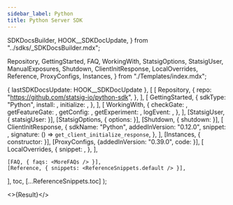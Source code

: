 ```yaml
---
sidebar_label: Python
title: Python Server SDK
---
```


  SDKDocsBuilder,
  HOOK__SDKDocUpdate,
} from "../sdks/_SDKDocsBuilder.mdx";

  Repository,
  GettingStarted,
  FAQ,
  WorkingWith,
  StatsigOptions,
  StatsigUser,
  ManualExposures,
  Shutdown,
  ClientInitResponse,
  LocalOverrides,
  Reference,
  ProxyConfigs,
  Instances,
} from "./Templates/index.mdx";


  { lastSDKDocsUpdate: HOOK__SDKDocUpdate },
  [
    [
      Repository,
      {
        repo: "https://github.com/statsig-io/python-sdk",
      },
    ],
    [
      GettingStarted,
      {
        sdkType: "Python",
        install: <Install />,
        initialize: <Initialize />,
      },
    ],
    [
      WorkingWith,
      {
        checkGate: <CheckGate />,
        getFeatureGate: <GetFeatureGate />,
        getConfig: <GetConfig />,
        getExperiment: <GetExperiment />,
        logEvent: <LogEvent />,
      },
    ],
    [StatsigUser, { statsigUser: <UserSnippet /> }],
    [StatsigOptions, { options: <Options /> }],
    [Shutdown, { shutdown: <ShutdownSnippet /> }],
    [
      ClientInitResponse,
      {
        sdkName: "Python",
        addedInVersion: "0.12.0",
        snippet: <ClientInitResponseSnippet />,
        signature: () => <code>get_client_initialize_response</code>,
      },
    ],
    [Instances, { constructor: <MultiInstanceExample /> }],
    [ProxyConfigs, {addedInVersion: "0.39.0", code: 
    <ForwardProxyExample />
    }],
    [
      LocalOverrides,
      {
        snippet: <OverridesSnippet />,
      },
    ],
    
    [FAQ, { faqs: <MoreFAQs /> }],
    [Reference, { snippets: <ReferenceSnippets.default /> }],
  ],
  toc,
  [...ReferenceSnippets.toc]
);

<>{Result}</>

